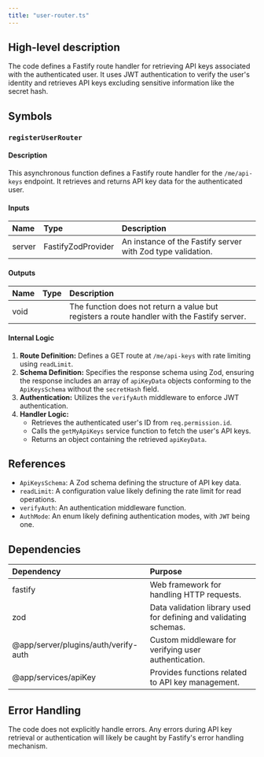 ```yaml
---
title: "user-router.ts"
---
```


## High-level description
The code defines a Fastify route handler for retrieving API keys associated with the authenticated user. It uses JWT authentication to verify the user's identity and retrieves API keys excluding sensitive information like the secret hash. 

## Symbols

### `registerUserRouter`
#### Description
This asynchronous function defines a Fastify route handler for the `/me/api-keys` endpoint. It retrieves and returns API key data for the authenticated user.

#### Inputs
| Name | Type | Description |
|:-----|:-----|:------------|
| server | FastifyZodProvider | An instance of the Fastify server with Zod type validation. |

#### Outputs
| Name | Type | Description |
|:-----|:-----|:------------|
| void |  | The function does not return a value but registers a route handler with the Fastify server. |

#### Internal Logic
1. **Route Definition:** Defines a GET route at `/me/api-keys` with rate limiting using `readLimit`.
2. **Schema Definition:** Specifies the response schema using Zod, ensuring the response includes an array of `apiKeyData` objects conforming to the `ApiKeysSchema` without the `secretHash` field.
3. **Authentication:** Utilizes the `verifyAuth` middleware to enforce JWT authentication.
4. **Handler Logic:** 
   - Retrieves the authenticated user's ID from `req.permission.id`.
   - Calls the `getMyApiKeys` service function to fetch the user's API keys.
   - Returns an object containing the retrieved `apiKeyData`.

## References
- `ApiKeysSchema`: A Zod schema defining the structure of API key data.
- `readLimit`: A configuration value likely defining the rate limit for read operations.
- `verifyAuth`: An authentication middleware function.
- `AuthMode`: An enum likely defining authentication modes, with `JWT` being one.

## Dependencies
| Dependency | Purpose |
|:-----------|:--------|
| fastify | Web framework for handling HTTP requests. |
| zod |  Data validation library used for defining and validating schemas. |
| @app/server/plugins/auth/verify-auth | Custom middleware for verifying user authentication. |
| @app/services/apiKey |  Provides functions related to API key management. | 

## Error Handling
The code does not explicitly handle errors. Any errors during API key retrieval or authentication will likely be caught by Fastify's error handling mechanism. 
